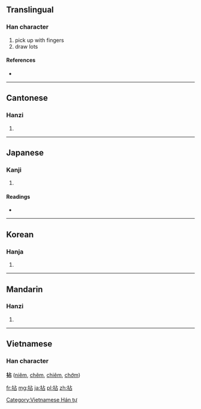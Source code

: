 {{also|撚}}
==Translingual==

===Han character===
{{Han char|rn=64|rad=手|as=05|sn=8|four=5106<sub>0</sub>|canj=手卜口 (QYR)}}

# pick up with fingers
# draw lots

====References====
* {{Han ref|kx=0424.230|dkj=11945|dj=0773.040|hdz=31851.020|uh=62C8|ud=25288|bh=A9E0|bd=43488}}

----

==Cantonese==

===Hanzi===
{{yue-hanzi|jyut=|y=nim1}}

# {{defn|Cantonese|sort=手05}}

----

==Japanese==

===Kanji===
{{ja-kanji|grade=|rs=手05}}

# {{defn|Japanese|sort=手05}}

====Readings====
* {{ja-readings|on=[[でん]] (den), [[せん]] (sen), [[ねん]] (nen)|kun=[[つまむ]] (tsumamu)}}

----

==Korean==

===Hanja===
{{ko-hanja|hangeul=념>염|eumhun=|rv=nyeom>yeom|mr=nyŏm>yŏm|y=nyem>yem}}

# {{defn|Korean|sort=手05}}

----

==Mandarin==

===Hanzi===
{{cmn-hanzi|pin=[[nián]] ([[nian2]])|wg=nien<sup>2</sup>}}
#{{defn|Mandarin|sort=手05}}

----

==Vietnamese==
===Han character===
'''拈''' ([[niêm]], [[chêm]], [[chiêm]], [[chớm]])

[[Category:Vietnamese Hán tự]]

[[fr:拈]]
[[mg:拈]]
[[ja:拈]]
[[pl:拈]]
[[zh:拈]]